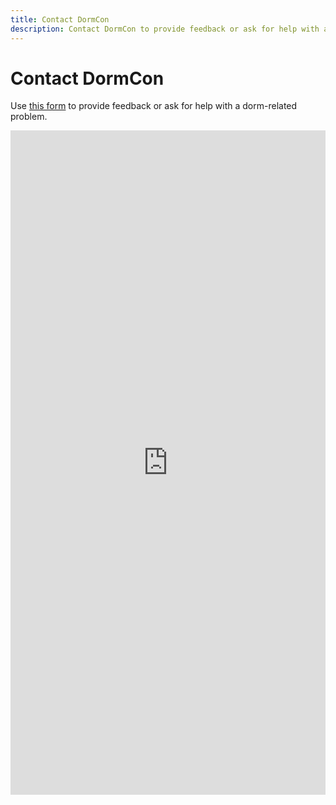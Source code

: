 ```yaml
---
title: Contact DormCon
description: Contact DormCon to provide feedback or ask for help with a dorm-related issue.
---
```


# Contact DormCon

Use [this form](https://forms.gle/aGqkSR5L4jTY2ecJ7 "Opens in a new window") to provide feedback or ask for help with a dorm-related problem.

<iframe src="https://docs.google.com/forms/d/e/1FAIpQLSfPyGCCn5QBq5OaymVS2Yw4uh2Zn06RnillJ-KJxusVy-FnhA/viewform?embedded=true" width="100%" height="1063" frameBorder="0" marginHeight="0" marginWidth="0">Loading…</iframe>
